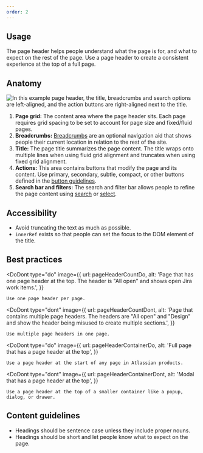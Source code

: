 ```yaml
---
order: 2
---
```



## Usage

The page header helps people understand what the page is for, and what to expect on the rest of the
page. Use a page header to create a consistent experience at the top of a full page.

## Anatomy

![In this example page header, the title, breadcrumbs and search options are left-aligned, and the action buttons are right-aligned next to the title.](images/page-header-anatomy.png)

1. **Page grid:** The content area where the page header sits. Each page requires grid spacing to be
   set to account for page size and fixed/fluid pages.
2. **Breadcrumbs:** [Breadcrumbs](/components/breadcrumbs/examples) are an optional navigation aid
   that shows people their current location in relation to the rest of the site.
3. **Title:** The page title summarizes the page content. The title wraps onto multiple lines when
   using fluid grid alignment and truncates when using fixed grid alignment.
4. **Actions:** This area contains buttons that modify the page and its content. Use primary,
   secondary, subtle, compact, or other buttons defined in the
   [button guidelines](/components/button/examples).
5. **Search bar and filters:** The search and filter bar allows people to refine the page content
   using [search](/components/textfield/examples) or [select](/components/select/examples).

## Accessibility

- Avoid truncating the text as much as possible.
- `innerRef` exists so that people can set the focus to the DOM element of the title.

## Best practices

<DoDont
	type="do"
	image={{
		url: pageHeaderCountDo,
		alt: 'Page that has one page header at the top. The header is "All open" and shows open Jira work items.',
	}}
>
	Use one page header per page.
</DoDont>

<DoDont
	type="dont"
	image={{
		url: pageHeaderCountDont,
		alt: 'Page that contains multiple page headers. The headers are "All open" and "Design" and show the header being misused to create multiple sections.',
	}}
>
	Use multiple page headers in one page.
</DoDont>

<DoDont
	type="do"
	image={{
		url: pageHeaderContainerDo,
		alt: 'Full page that has a page header at the top',
	}}
>
	Use a page header at the start of any page in Atlassian products.
</DoDont>

<DoDont
	type="dont"
	image={{
		url: pageHeaderContainerDont,
		alt: 'Modal that has a page header at the top',
	}}
>
	Use a page header at the top of a smaller container like a popup, dialog, or drawer.
</DoDont>

## Content guidelines

- Headings should be sentence case unless they include proper nouns.
- Headings should be short and let people know what to expect on the page.
